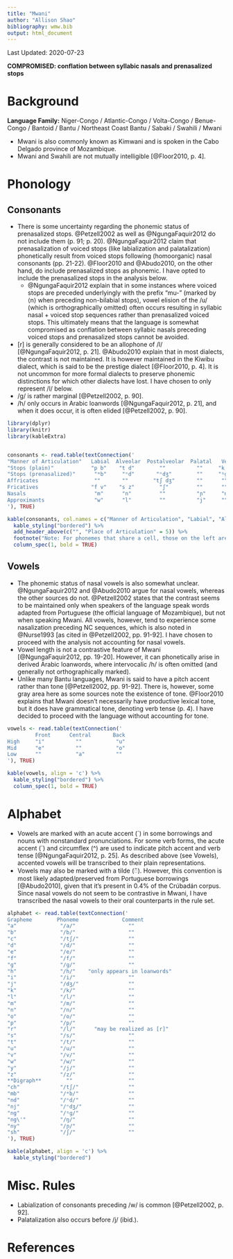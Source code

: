 ```yaml
---
title: "Mwani"
author: "Allison Shao"
bibliography: wmw.bib
output: html_document
---
```


Last Updated: 2020-07-23

**COMPROMISED: conflation between syllabic nasals and prenasalized stops**

# Background

**Language Family:** Niger-Congo / Atlantic-Congo / Volta-Congo / Benue-Congo / Bantoid / Bantu / Northeast Coast Bantu / Sabaki / Swahili / Mwani

* Mwani is also commonly known as Kimwani and is spoken in the Cabo Delgado province of Mozambique.
* Mwani and Swahili are not mutually intelligible [@Floor2010, p. 4].

# Phonology

## Consonants

* There is some uncertainty regarding the phonemic status of prenasalized stops. @Petzell2002 as well as @NgungaFaquir2012 do not include them (p. 91; p. 20). @NgungaFaquir2012 claim that prenasalization of voiced stops (like labialization and palatalization) phonetically result from voiced stops following (homoorganic) nasal consonants (pp. 21-22). @Floor2010 and @Abudo2010, on the other hand, do include prenasalized stops as phonemic. I have opted to include the prenasalized stops in the analysis below.
    - @NgungaFaquir2012 explain that in some instances where voiced stops are preceded underlyingly with the prefix "mu-" (marked by ⟨n⟩ when preceding non-bilabial stops), vowel elision of the /u/ (which is orthographically omitted) often occurs resulting in syllabic nasal + voiced stop sequences rather than prenasalized voiced stops. This ultimately means that the language is somewhat compromised as conflation between syllabic nasals preceding voiced stops and prenasalized stops cannot be avoided.
* [r] is generally considered to be an allophone of /l/ [@NgungaFaquir2012, p. 21]. @Abudo2010 explain that in most dialects, the contrast is not maintained. It is however maintained in the Kiwibu dialect, which is said to be the prestige dialect [@Floor2010, p. 4]. It is not uncommon for more formal dialects to preserve phonemic distinctions for which other dialects have lost. I have chosen to only represent /l/ below.
* /ɡ/ is rather marginal [@Petzell2002, p. 90].
* /h/ only occurs in Arabic loanwords [@NgungaFaquir2012, p. 21], and when it does occur, it is often elided [@Petzell2002, p. 90].


```r

library(dplyr)
library(knitr)
library(kableExtra)


consonants <- read.table(textConnection('
"Manner of Articulation"   Labial  Alveolar  Postalveolar  Palatal   Velar   
"Stops (plain)"            "p b"    "t d"        ""          ""     "k ɡ"
"Stops (prenasalized)"      "ᵐb"     "ⁿd"       "ⁿdʒ"        ""     "ᵑɡ"
Affricates                  ""       ""        "tʃ dʒ"       ""      ""      
Fricatives                 "f v"    "s z"        "ʃ"         ""      ""      
Nasals                      "m"      "n"         ""          "ɲ"     "ŋ"     
Approximants                "w"      "l"         ""          "j"     ""      
'), TRUE)

kable(consonants, col.names = c("Manner of Articulation", "Labial", "Alveolar", "Postalveolar", "Palatal", "Velar"), align = 'c') %>%
  kable_styling("bordered") %>%
  add_header_above(c("", "Place of Articulation" = 5)) %>%
  footnote("Note: For phonemes that share a cell, those on the left are voiceless, whereas those on the right are voiced.", general_title = "") %>%
  column_spec(1, bold = TRUE)
```

## Vowels

* The phonemic status of nasal vowels is also somewhat unclear. @NgungaFaquir2012 and @Abudo2010 argue for nasal vowels, whereas the other sources do not. @Petzell2002 states that the contrast seems to be maintained only when speakers of the language speak words adapted from Portuguese (the official language of Mozambique), but not when speaking Mwani. All vowels, however, tend to experience some nasalization preceding NC sequences, which is also noted in @Nurse1993 [as cited in @Petzell2002, pp. 91-92]. I have chosen to proceed with the analysis not accounting for nasal vowels.
* Vowel length is not a contrastive feature of Mwani [@NgungaFaquir2012, pp. 19-20]. However, it can phonetically arise in derived Arabic loanwords, where intervocalic /h/ is often omitted (and generally not orthographically marked).
* Unlike many Bantu languages, Mwani is said to have a pitch accent rather than tone [@Petzell2002, pp. 91-92]. There is, however, some gray area here as some sources note the existence of tone. @Floor2010 explains that Mwani doesn't necessarily have productive lexical tone, but it does have grammatical tone, denoting verb tense (p. 4). I have decided to proceed with the language without accounting for tone.


```r

vowels <- read.table(textConnection('
         Front      Central       Back
High     "i"          ""           "u"         
Mid      "e"          ""           "o"
Low      ""           "a"          ""
'), TRUE)

kable(vowels, align = 'c') %>%
  kable_styling("bordered") %>%
  column_spec(1, bold = TRUE)
```  

# Alphabet

* Vowels are marked with an acute accent (´) in some borrowings and nouns with nonstandard pronunciations. For some verb forms, the acute accent (´) and circumflex (^) are used to indicate pitch accent and verb tense [@NgungaFaquir2012, p. 25]. As described above (see Vowels), accented vowels will be transcribed to their plain representations.
* Vowels may also be marked with a tilde (◌̃). However, this convention is most likely adapted/preserved from Portuguese borrowings [@Abudo2010], given that it's present in 0.4% of the Crúbadán corpus. Since nasal vowels do not seem to be contrastive in Mwani, I have transcribed the nasal vowels to their oral counterparts in the rule set.  

```r

alphabet <- read.table(textConnection('
Grapheme        Phoneme              Comment       
"a"              "/a/"                 ""
"b"              "/b/"                 ""
"c"              "/tʃ/"                ""
"d"              "/d/"                 ""
"e"              "/e/"                 ""
"f"              "/f/"                 ""
"g"              "/ɡ/"                 ""
"h"              "/h/"    "only appears in loanwords"
"i"              "/i/"                 ""
"j"              "/dʒ/"                ""
"k"              "/k/"                 ""
"l"              "/l/"                 ""
"m"              "/m/"                 ""
"n"              "/n/"                 ""
"o"              "/o/"                 ""
"p"              "/p/"                 ""
"r"              "/l/"      "may be realized as [r]"           
"s"              "/s/"                 ""   
"t"              "/t/"                 ""
"u"              "/u/"                 ""
"v"              "/v/"                 ""
"w"              "/w/"                 ""
"y"              "/j/"                 ""
"z"              "/z/"                 ""
**Digraph**        ""                  ""
"ch"             "/tʃ/"                ""
"mb"             "/ᵐb/"                ""
"nd"             "/ⁿd/"                ""
"nj"             "/ⁿdʒ/"               ""
"ng"             "/ᵑɡ/"                ""
"ng\'"           "/ŋ/"                 ""
"ny"             "/ɲ/"                 ""
"sh"             "/ʃ/"                 ""
'), TRUE)

kable(alphabet, align = 'c') %>%
  kable_styling("bordered")
```

# Misc. Rules

* Labialization of consonants preceding /w/ is common [@Petzell2002, p. 92].
* Palatalization also occurs before /j/ (ibid.).

# References
